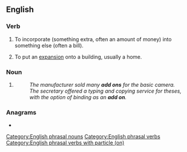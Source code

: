 {{also|addon|add-on}}
==English==

===Verb===
{{en-verb|adds on|adding on|added on}}

# {{lb|en|transitive}} To incorporate (something extra, often an amount of money) into something else (often a bill).
# {{lb|en|intransitive}} To put an [[expansion]] onto a building, usually a home.

===Noun===
{{en-noun}}

# {{alternative form of|add-on|lang=en}}
#: ''The manufacturer sold many '''add ons''' for the basic camera.''
#: ''The secretary offered a typing and copying service for theses, with the option of binding as an '''add on'''.''

===Anagrams===
* {{anagrams|en|Dando|Donda}}

[[Category:English phrasal nouns]]
[[Category:English phrasal verbs]]
[[Category:English phrasal verbs with particle (on)]]